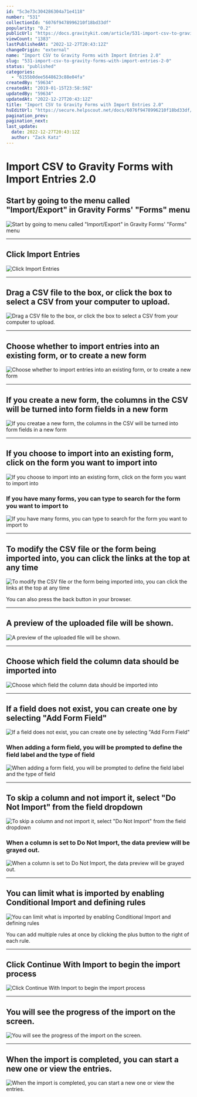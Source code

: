 ```yaml
---
id: "5c3e73c304286304a71e4118"
number: "531"
collectionId: "6076f9478996210f18bd33df"
popularity: "0.2"
publicUrl: "https://docs.gravitykit.com/article/531-import-csv-to-gravity-forms-with-import-entries-2-0"
viewCount: "1383"
lastPublishedAt: "2022-12-27T20:43:12Z"
changeOrigin: "external"
name: "Import CSV to Gravity Forms with Import Entries 2.0"
slug: "531-import-csv-to-gravity-forms-with-import-entries-2-0"
status: "published"
categories: 
  - "6155b0dee5648623c88e04fa"
createdBy: "59634"
createdAt: "2019-01-15T23:58:59Z"
updatedBy: "59634"
updatedAt: "2022-12-27T20:43:12Z"
title: "Import CSV to Gravity Forms with Import Entries 2.0"
hsEditUrl: "https://secure.helpscout.net/docs/6076f9478996210f18bd33df/article/5c3e73c304286304a71e4118"
pagination_prev: 
pagination_next: 
last_update:
  date: 2022-12-27T20:43:12Z
  author: "Zack Katz"
---
```


# Import CSV to Gravity Forms with Import Entries 2.0



## Start by going to the menu called "Import/Export" in Gravity Forms' "Forms" menu

![Start by going to menu called "Import/Export" in Gravity Forms' "Forms" menu](https://www.gravitykit.com/wp-content/uploads/2019/01/start-by-going-to-menu-called-import-export-in-gravity-forms-forms-menu.png)

---

## Click Import Entries

![Click Import Entries](https://www.gravitykit.com/wp-content/uploads/2019/01/click-import-entries.png)

---

## Drag a CSV file to the box, or click the box to select a CSV from your computer to upload.

![Drag a CSV file to the box, or click the box to select a CSV from your computer to upload.](https://www.gravitykit.com/wp-content/uploads/2019/01/drag-a-csv-file-to-the-box-or-click-the-box-to-select-a-csv-from-your-computer-to-upload.png)

---

## Choose whether to import entries into an existing form, or to create a new form

![Choose whether to import entries into an existing form, or to create a new form](https://www.gravitykit.com/wp-content/uploads/2019/01/choose-whether-to-import-entries-into-an-existing-form-or-to-create-a-new-form.png)

---

## If you create a new form, the columns in the CSV will be turned into form fields in a new form

![If you creatae a new form, the columns in the CSV will be turned into form fields in a new form](https://www.gravitykit.com/wp-content/uploads/2019/01/if-you-creatae-a-new-form-the-columns-in-the-csv-will-be-turned-into-form-fields-in-a-new-form.png)

---

## If you choose to import into an existing form, click on the form you want to import into

![If you choose to import into an existing form, click on the form you want to import into](https://www.gravitykit.com/wp-content/uploads/2019/01/if-you-choose-to-import-into-an-existing-form-click-on-the-form-you-want-to-import-into.png)

### If you have many forms, you can type to search for the form you want to import to

![If you have many forms, you can type to search for the form you want to import to](https://www.gravitykit.com/wp-content/uploads/2019/01/if-you-have-many-forms-you-can-type-to-search-for-the-form-you-want-to-import-to.png)

---

## To modify the CSV file or the form being imported into, you can click the links at the top at any time

![To modify the CSV file or the form being imported into, you can click the links at the top at any time](https://www.gravitykit.com/wp-content/uploads/2019/01/to-modify-the-csv-file-or-the-form-being-imported-into-you-can-click-the-links-at-the-top-at-any-ti.png)

You can also press the back button in your browser.

---

## A preview of the uploaded file will be shown.

![A preview of the uploaded file will be shown.](https://www.gravitykit.com/wp-content/uploads/2019/01/a-preview-of-the-uploaded-file-will-be-shown.png)

---

## Choose which field the column data should be imported into

![Choose which field the column data should be imported into](https://www.gravitykit.com/wp-content/uploads/2019/01/choose-which-field-the-column-data-should-be-imported-into.png)

---

## If a field does not exist, you can create one by selecting "Add Form Field"

![If a field does not exist, you can create one by selecting "Add Form Field"](https://www.gravitykit.com/wp-content/uploads/2019/01/if-a-field-does-not-exist-you-can-create-one-by-selecting-add-form-field-.png)

### When adding a form field, you will be prompted to define the field label and the type of field

![When adding a form field, you will be prompted to define the field label and the type of field](https://www.gravitykit.com/wp-content/uploads/2019/01/when-adding-a-form-field-you-will-be-prompted-to-define-the-field-label-and-the-type-of-field.png)

---

## To skip a column and not import it, select "Do Not Import" from the field dropdown

![To skip a column and not import it, select "Do Not Import" from the field dropdown](https://www.gravitykit.com/wp-content/uploads/2019/01/to-skip-a-column-and-not-import-it-select-do-not-import-from-the-field-dropdown.png)

### When a column is set to Do Not Import, the data preview will be grayed out.

![When a column is set to Do Not Import, the data preview will be grayed out.](https://www.gravitykit.com/wp-content/uploads/2019/01/when-a-column-is-set-to-do-not-import-the-data-preview-will-be-grayed-out.png)

---

## You can limit what is imported by enabling Conditional Import and defining rules

![You can limit what is imported by enabling Conditional Import and defining rules](https://www.gravitykit.com/wp-content/uploads/2019/01/you-can-limit-what-is-imported-by-enabling-conditional-import-and-defining-rules.png)

You can add multiple rules at once by clicking the plus button to the right of each rule.

---

## Click Continue With Import to begin the import process

![Click Continue With Import to begin the import process](https://www.gravitykit.com/wp-content/uploads/2019/01/click-continue-with-import-to-begin-the-import-process.png)

---

## You will see the progress of the import on the screen.

![You will see the progress of the import on the screen.](https://www.gravitykit.com/wp-content/uploads/2019/01/you-will-see-the-progress-of-the-import-on-the-screen.png)

---

## When the import is completed, you can start a new one or view the entries.

![When the import is completed, you can start a new one or view the entries.](https://www.gravitykit.com/wp-content/uploads/2019/01/when-the-import-is-completed-you-can-start-a-new-one-or-view-the-entries.png)

